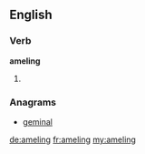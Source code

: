 ==English==

===Verb===
'''ameling'''

# {{present participle of|[[amel]]}}

===Anagrams===
* [[geminal#English|geminal]]

[[de:ameling]]
[[fr:ameling]]
[[my:ameling]]